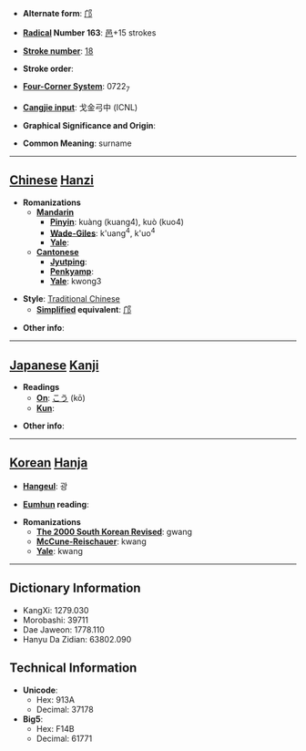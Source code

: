 * '''Alternate form''': [[邝]]

* '''[[Wiktionary:Chinese radical index| Radical]] Number 163''': [[Wiktionary:Chinese radical index 邑|邑]]+15 strokes

* '''[[Wiktionary:Chinese total strokes index|Stroke number]]''': [[Wiktionary:Chinese total strokes index 18|18]]

* '''Stroke order''': 

* '''[[Wiktionary:Chinese four corner index|Four-Corner System]]''': 0722<sub>7</sub>

* '''[[Wiktionary:Chinese Cangjie index|Cangjie input]]''': 戈金弓中 (ICNL)

* '''Graphical Significance and Origin''': 

* '''Common Meaning''': surname

----

== [[Chinese]] [[Hanzi]] ==

* '''Romanizations'''
** '''[[Mandarin]]'''
*** '''[[Pinyin]]''': kuàng (kuang4), kuò (kuo4)
*** '''[[Wade-Giles]]''': k'uang<sup>4</sup>, k'uo<sup>4</sup>
*** '''[[Yale]]''': 
** '''[[Cantonese]]'''
*** '''[[Jyutping]]''':
*** '''[[Penkyamp]]''': 
*** '''[[Yale]]''': kwong3

* '''Style''': [[Traditional Chinese]] 
** '''[[Simplified Chinese|Simplified]] equivalent''': [[邝]]

* '''Other info''': 

----

== [[Japanese]] [[Kanji]] ==

* '''Readings'''
** '''[[On]]''': [[こう]] (kō)
** '''[[Kun]]''': 

* '''Other info''':  

----

== [[Korean]] [[Hanja]] ==

* '''[[Hangeul]]''': 광

* '''[[Eumhun]] reading''': 

* '''Romanizations'''
** '''[[The 2000 South Korean Revised Romanization|The 2000 South Korean Revised]]''': gwang
** '''[[McCune-Reischauer]]''': kwang
** '''[[Yale]]''': kwang

----

== Dictionary Information ==

* KangXi: 1279.030
* Morobashi: 39711
* Dae Jaweon: 1778.110
* Hanyu Da Zidian: 63802.090

== Technical Information ==

* '''Unicode''':
** Hex: 913A
** Decimal: 37178
* '''Big5''':
** Hex: F14B
** Decimal: 61771